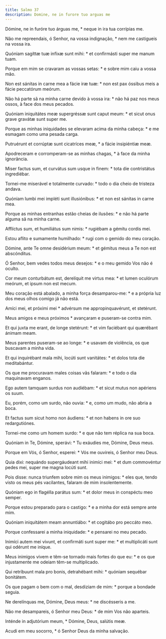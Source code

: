 ```yaml
---
title: Salmo 37
description: Domine, ne in furore tuo arguas me
---
```


<div class="side-by-side not-content">

Dómine, ne in furóre tuo árguas me, * neque in ira tua corrípias me.

Não me repreendais, ó Senhor, na vossa indignação, * nem me castigueis na vossa ira.

Quóniam sagíttæ tuæ infíxæ sunt mihi: * et confirmásti super me manum tuam.

Porque em mim se cravaram as vossas setas: * e sobre mim caiu a vossa mão.

Non est sánitas in carne mea a fácie iræ tuæ: * non est pax óssibus meis a fácie peccatórum meórum.

Não há parte sã na minha carne devido à vossa ira: * não há paz nos meus ossos, à face dos meus pecados.

Quóniam iniquitátes meæ supergréssæ sunt caput meum: * et sicut onus grave gravátæ sunt super me.

Porque as minhas iniquidades se elevaram acima da minha cabeça: * e me esmagam como uma pesada carga.

Putruérunt et corrúptæ sunt cicatríces meæ, * a fácie insipiéntiæ meæ.

Apodreceram e corromperam-se as minhas chagas, * à face da minha ignorância.

Miser factus sum, et curvátus sum usque in finem: * tota die contristátus ingrediébar.

Tornei-me miserável e totalmente curvado: * todo o dia cheio de tristeza andava.

Quóniam lumbi mei impléti sunt illusiónibus: * et non est sánitas in carne mea.

Porque as minhas entranhas estão cheias de ilusões: * e não há parte alguma sã na minha carne.

Afflíctus sum, et humiliátus sum nimis: * rugiébam a gémitu cordis mei.

Estou aflito e sumamente humilhado: * rugi com o gemido do meu coração.

Dómine, ante Te omne desidérium meum: * et gémitus meus a Te non est abscónditus.

Ó Senhor, bem vedes todos meus desejos: * e o meu gemido Vos não é oculto.

Cor meum conturbátum est, derelíquit me virtus mea: * et lumen oculórum meórum, et ipsum non est mecum.

Meu coração está abalado, a minha força desamparou-me: * e a própria luz dos meus olhos comigo já não está.

Amíci mei, et próximi mei * advérsum me appropinquavérunt, et stetérunt.

Meus amigos e meus próximos * avançaram e puseram-se contra mim.

Et qui juxta me erant, de longe stetérunt: * et vim faciébant qui quærébant ánimam meam.

Meus parentes puseram-se ao longe: * e usavam de violência, os que buscavam a minha vida.

Et qui inquirébant mala mihi, locúti sunt vanitátes: * et dolos tota die meditabántur.

Os que me procuravam males coisas vãs falaram: * e todo o dia maquinavam enganos.

Ego autem tamquam surdus non audiébam: * et sicut mutus non apériens os suum.

Eu, porém, como um surdo, não ouvia: * e, como um mudo, não abria a boca.

Et factus sum sicut homo non áudiens: * et non habens in ore suo redargutiónes.

Tornei-me como um homem surdo: * e que não tem réplica na sua boca.

Quóniam in Te, Dómine, sperávi: * Tu exáudies me, Dómine, Deus meus.

Porque em Vós, ó Senhor, esperei: * Vós me ouvireis, ó Senhor meu Deus.

Quia dixi: nequándo supergáudeant mihi inimíci mei: * et dum commovéntur pedes mei, super me magna locúti sunt.

Pois disse: nunca triunfem sobre mim os meus inimigos: * eles que, tendo visto os meus pés vacilantes, falaram de mim insolentemente.

Quóniam ego in flagélla parátus sum: * et dolor meus in conspéctu meo semper.

Porque estou preparado para o castigo: * e a minha dor está sempre ante mim.

Quóniam iniquitátem meam annuntiábo: * et cogitábo pro peccáto meo.

Porque confessarei a minha iniquidade: * e pensarei no meu pecado.

Inimíci autem mei vivunt, et confirmáti sunt super me: * et multiplicáti sunt qui odérunt me iníque.

Meus inimigos vivem e têm-se tornado mais fortes do que eu: * e os que injustamente me odeiam têm-se multiplicado.

Qui retríbuunt mala pro bonis, detrahébant mihi: * quóniam sequébar bonitátem.

Os que pagam o bem com o mal, desdiziam de mim: * porque a bondade seguia.

Ne derelínquas me, Dómine, Deus meus: * ne discésseris a me.

Não me desampareis, ó Senhor meu Deus: * de mim Vos não aparteis.

Inténde in adjutórium meum, * Dómine, Deus, salútis meæ.

Acudi em meu socorro, * ó Senhor Deus da minha salvação.

</div>
